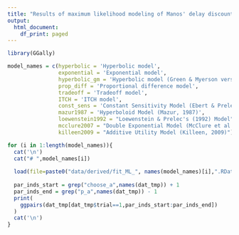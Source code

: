 ```yaml
---
title: "Results of maximum likelihood modeling of Manos' delay discounting data"
output:
  html_document:
    df_print: paged
---
```


```r
library(GGally)

model_names = c(hyperbolic = 'Hyperbolic model',
                exponential = 'Exponential model',
                hyperbolic_gm = 'Hyperbolic model (Green & Myerson version)',
                prop_diff = 'Proportional difference model',
                tradeoff = 'Tradeoff model',
                ITCH = 'ITCH model',
                const_sens = 'Constant Sensitivity Model (Ebert & Prelec, 2007)',
                mazur1987 = 'Hyperboloid Model (Mazur, 1987)',
                loewenstein1992 = "Loewenstein & Prelec's (1992) Model",
                mcclure2007 = "Double Exponential Model (McClure et al., 2007)",
                killeen2009 = "Additive Utility Model (Killeen, 2009)")

for (i in 1:length(model_names)){
  cat('\n')  
  cat("# ",model_names[i])
  
  load(file=paste0("data/derived/fit_ML_", names(model_names)[i],".RData"))
  
  par_inds_start = grep("choose_a",names(dat_tmp)) + 1
  par_inds_end = grep("p_a",names(dat_tmp)) - 1
  print(
    ggpairs(dat_tmp[dat_tmp$trial==1,par_inds_start:par_inds_end])
  )
  cat('\n') 
}
```

